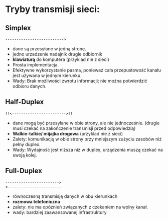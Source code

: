 # Tryby transmisji sieci:

## Simplex

```
-------------------------->
```

- dane są przesyłane w jedną stronę.
- jedno urzadzenie nadajnik drugie odbiornik
- **klawiaturą** do komputera (przyklad nie z sieci)
- Prosta implementacja.
- Efektywne wykorzystanie pasma, ponieważ cała przepustowość kanału jest używana w jednym kierunku.
- Wady: Brak możliwości zwrotu informacji; nie można potwierdzić odbioru danych.

## Half-Duplex

```
!!<------------------------>!!
```

- dane mogą być przesyłane w obie strony, ale nie jednocześnie. (drugie musi czekać na zakończenie transmisji przed odpowiedzią)
- **Walkie-talkie/ mijajka drogowa** (przyklad nie z sieci)
- Zalety: komunikację w obie strony przy mniejszym zużyciu zasobów niż pełny duplex.
- Wady: Wydajność jest niższa niż w duplex, urządzenia muszą czekać na swoją kolej.

## Full-Duplex

```
------------------------>
<------------------------
```

- równoczesną transmisję danych w obu kierunkach
- **rozmowa telefoniczna**
- zalety: nie ma opóźnień związanych z czekaniem na wolny kanał.
- wady: bardziej zaawansowanej infrastruktury
